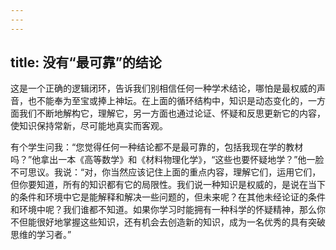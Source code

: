 ```yaml
---
---
---
```

title: 没有“最可靠”的结论
---






这是一个正确的逻辑闭环，告诉我们别相信任何一种学术结论，哪怕是最权威的声音，也不能奉为至宝或捧上神坛。在上面的循环结构中，知识是动态变化的，一方面我们不断地解构它，理解它，另一方面也通过论证、怀疑和反思更新它的内容，使知识保持常新，尽可能地真实而客观。

有个学生问我：“您觉得任何一种结论都不是最可靠的，包括我现在学的教材吗？”他拿出一本《高等数学》和《材料物理化学》，“这些也要怀疑地学？”他一脸不可思议。我说：“对，你当然应该记住上面的重点内容，理解它们，运用它们，但你要知道，所有的知识都有它的局限性。我们说一种知识是权威的，是说在当下的条件和环境中它是能解释和解决一些问题的，但未来呢？在其他未经论证的条件和环境中呢？我们谁都不知道。如果你学习时能拥有一种科学的怀疑精神，那么你不但能很好地掌握这些知识，还有机会去创造新的知识，成为一名优秀的具有突破思维的学习者。”